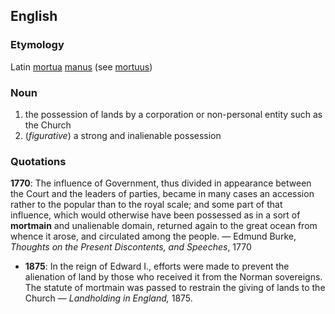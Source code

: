 ==English==
===Etymology===
Latin [[mortua]] [[manus]] (see [[mortuus]])
===Noun===
#the possession of lands by a corporation or non-personal entity such as the Church
#(''figurative'') a strong and inalienable possession


===Quotations===
'''1770''': The influence of Government, thus divided in appearance between the Court and the leaders of parties, became in many cases an accession rather to the popular than to the royal scale; and some part of that influence, which would otherwise have been possessed as in a sort of '''mortmain''' and unalienable domain, returned again to the great ocean from whence it arose, and circulated among the people.  &mdash; Edmund Burke, ''Thoughts on the Present Discontents, and Speeches'', 1770

*'''1875''': In the reign of Edward I., efforts were made to prevent the alienation of land by those who received it from the Norman sovereigns. The statute of mortmain was passed to restrain the giving of lands to the Church &mdash; ''Landholding in England,'' 1875.